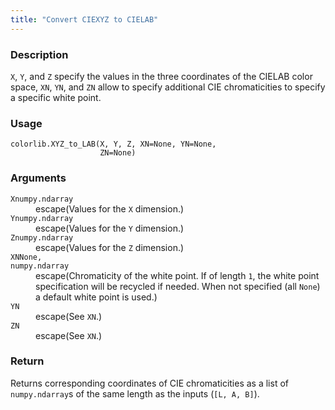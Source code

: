 ```yaml
---
title: "Convert CIEXYZ to CIELAB"
---
```


### Description

`X`, `Y`, and `Z` specify the values in the three coordinates of the
CIELAB color space,
`XN`, `YN`, and `ZN` allow to specify additional CIE chromaticities to
specify a specific white point.

### Usage

<pre><code class='language-python'>colorlib.XYZ_to_LAB(X, Y, Z, XN=None, YN=None,<br/>                    ZN=None)</code></pre>

### Arguments

<dl class="pyp-list param-list">
  <dt style = "white-space: nowrap; font-family: monospace; vertical-align: top">
   <code id="colorspace.colorlib.colorlib.XYZ_to_LAB:X">X</code><code class="argument-class">numpy.ndarray</code>
  </dt>
 <dd>escape(Values for the `X` dimension.)</dd>
  <dt style = "white-space: nowrap; font-family: monospace; vertical-align: top">
   <code id="colorspace.colorlib.colorlib.XYZ_to_LAB:Y">Y</code><code class="argument-class">numpy.ndarray</code>
  </dt>
 <dd>escape(Values for the `Y` dimension.)</dd>
  <dt style = "white-space: nowrap; font-family: monospace; vertical-align: top">
   <code id="colorspace.colorlib.colorlib.XYZ_to_LAB:Z">Z</code><code class="argument-class">numpy.ndarray</code>
  </dt>
 <dd>escape(Values for the `Z` dimension.)</dd>
  <dt style = "white-space: nowrap; font-family: monospace; vertical-align: top">
   <code id="colorspace.colorlib.colorlib.XYZ_to_LAB:XN">XN</code><code class="argument-class">None, numpy.ndarray</code>
  </dt>
 <dd>escape(Chromaticity of the white point. If of
length `1`, the white point specification will be recycled if needed.
When not specified (all `None`) a default white point is used.)</dd>
  <dt style = "white-space: nowrap; font-family: monospace; vertical-align: top">
   <code id="colorspace.colorlib.colorlib.XYZ_to_LAB:YN">YN</code>
  </dt>
 <dd>escape(See `XN`.)</dd>
  <dt style = "white-space: nowrap; font-family: monospace; vertical-align: top">
   <code id="colorspace.colorlib.colorlib.XYZ_to_LAB:ZN">ZN</code>
  </dt>
 <dd>escape(See `XN`.)</dd>
</dl>

### Return

Returns corresponding coordinates of CIE chromaticities as
a list of `numpy.ndarray`s of the same length as the inputs (`[L, A, B]`).
